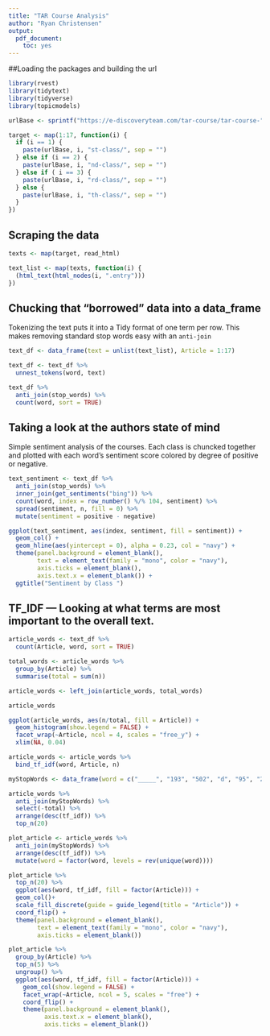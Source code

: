 ```yaml
---
title: "TAR Course Analysis"
author: "Ryan Christensen"
output:
  pdf_document:
    toc: yes
---
```


##Loading the packages and building the url
```r
library(rvest)
library(tidytext)
library(tidyverse)
library(topicmodels)
```

```r
urlBase <- sprintf("https://e-discoveryteam.com/tar-course/tar-course-")

target <- map(1:17, function(i) {
  if (i == 1) {
    paste(urlBase, i, "st-class/", sep = "")
  } else if (i == 2) {
    paste(urlBase, i, "nd-class/", sep = "")
  } else if ( i == 3) {
    paste(urlBase, i, "rd-class/", sep = "")
  } else {
    paste(urlBase, i, "th-class/", sep = "")
  }
})
```
## Scraping the data
```r
texts <- map(target, read_html)

text_list <- map(texts, function(i) {
  (html_text(html_nodes(i, ".entry")))
})
```
## Chucking that "borrowed" data into a data_frame  
Tokenizing the text puts it into a Tidy format of one term per row. This makes removing standard stop words easy with an `anti-join`  
```r
text_df <- data_frame(text = unlist(text_list), Article = 1:17)

text_df <- text_df %>% 
  unnest_tokens(word, text)

text_df %>% 
  anti_join(stop_words) %>% 
  count(word, sort = TRUE)
```
## Taking a look at the authors state of mind   
Simple sentiment analysis of the courses. Each class is chuncked together and plotted with each word's sentiment score colored by degree of positive or negative.
```r
text_sentiment <- text_df %>%
  anti_join(stop_words) %>% 
  inner_join(get_sentiments("bing")) %>% 
  count(word, index = row_number() %/% 104, sentiment) %>% 
  spread(sentiment, n, fill = 0) %>% 
  mutate(sentiment = positive - negative)

ggplot(text_sentiment, aes(index, sentiment, fill = sentiment)) +
  geom_col() +
  geom_hline(aes(yintercept = 0), alpha = 0.23, col = "navy") +
  theme(panel.background = element_blank(),
        text = element_text(family = "mono", color = "navy"),
        axis.ticks = element_blank(),
        axis.text.x = element_blank()) +
  ggtitle("Sentiment by Class ")
```

## TF_IDF --- Looking at what terms are most important to the overall text. 
```r
article_words <- text_df %>% 
  count(Article, word, sort = TRUE)

total_words <- article_words %>% 
  group_by(Article) %>% 
  summarise(total = sum(n))

article_words <- left_join(article_words, total_words)

article_words
```
```r
ggplot(article_words, aes(n/total, fill = Article)) +
  geom_histogram(show.legend = FALSE) +
  facet_wrap(~Article, ncol = 4, scales = "free_y") +
  xlim(NA, 0.04)

article_words <- article_words %>% 
  bind_tf_idf(word, Article, n)
```

```r
myStopWords <- data_frame(word = c("_____", "193", "502", "d", "95", "2.5", "2006", "california", "ralph’s"))
```

```r
article_words %>% 
  anti_join(myStopWords) %>% 
  select(-total) %>% 
  arrange(desc(tf_idf)) %>% 
  top_n(20)

plot_article <- article_words %>% 
  anti_join(myStopWords) %>% 
  arrange(desc(tf_idf)) %>% 
  mutate(word = factor(word, levels = rev(unique(word))))

plot_article %>% 
  top_n(20) %>% 
  ggplot(aes(word, tf_idf, fill = factor(Article))) +
  geom_col()+
  scale_fill_discrete(guide = guide_legend(title = "Article")) +
  coord_flip() +
  theme(panel.background = element_blank(),
        text = element_text(family = "mono", color = "navy"),
        axis.ticks = element_blank())

plot_article %>% 
  group_by(Article) %>% 
  top_n(5) %>% 
  ungroup() %>% 
  ggplot(aes(word, tf_idf, fill = factor(Article))) +
    geom_col(show.legend = FALSE) +
    facet_wrap(~Article, ncol = 5, scales = "free") +
    coord_flip() +
    theme(panel.background = element_blank(),
          axis.text.x = element_blank(),
          axis.ticks = element_blank())
```